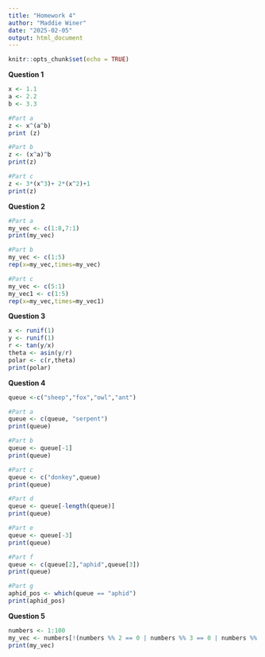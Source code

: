 ```yaml
---
title: "Homework 4"
author: "Maddie Winer"
date: "2025-02-05"
output: html_document
---
```


```r
knitr::opts_chunk$set(echo = TRUE)
```


**Question 1**
```r
x <- 1.1
a <- 2.2
b <- 3.3

#Part a 
z <- x^(a^b)
print (z)

#Part b 
z <- (x^a)^b
print(z)

#Part c
z <- 3*(x^3)+ 2*(x^2)+1
print(z)
```


**Question 2**
```r
#Part a
my_vec <- c(1:8,7:1)
print(my_vec) 

#Part b
my_vec <- c(1:5)
rep(x=my_vec,times=my_vec)

#Part c
my_vec <- c(5:1)
my_vec1 <- c(1:5)
rep(x=my_vec,times=my_vec1)
```

**Question 3**
```r
x <- runif(1)
y <- runif(1)
r <- tan(y/x)
theta <- asin(y/r)
polar <- c(r,theta)
print(polar)
```

**Question 4**
```r
queue <-c("sheep","fox","owl","ant")

#Part a
queue <- c(queue, "serpent")
print(queue)

#Part b 
queue <- queue[-1]
print(queue)

#Part c
queue <- c("donkey",queue)
print(queue)

#Part d
queue <- queue[-length(queue)]
print(queue)

#Part e
queue <- queue[-3]
print(queue)

#Part f
queue <- c(queue[2],"aphid",queue[3])
print(queue)

#Part g
aphid_pos <- which(queue == "aphid")
print(aphid_pos)
```

**Question 5**
```r
numbers <- 1:100
my_vec <- numbers[!(numbers %% 2 == 0 | numbers %% 3 == 0 | numbers %% 7 == 0)]
print(my_vec)
```